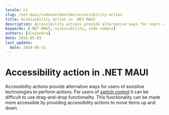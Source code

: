 ```yaml
---
locale: nl
slug: /net-maui/codevoorbeelden/accessibility-action
title: Accessibility action in .NET MAUI
description: Accessibility actions provide alternative ways for users of assistive technologies to perform actions.
keywords: [.NET MAUI, accessibility, code sample]
authors: [alejandro]
date: 2024-05-03
last_update:
  date: 2024-08-31
---
```


# Accessibility action in .NET MAUI

Accessibility actions provide alternative ways for users of assistive technologies to perform actions. For users of [switch control](https://appt.org/en/docs/ios/features/switch-control) it can be difficult to use drag-and-drop functionality. This functionality can be made more accessible by providing accessibility actions to move items up and down.

<CodeSample id="accessibility-action" framework="net-maui" locale="en"/>
